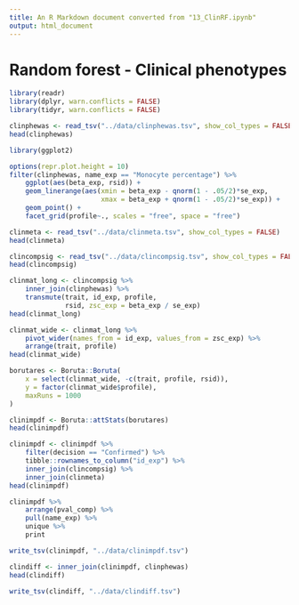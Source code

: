 ```yaml
---
title: An R Markdown document converted from "13_ClinRF.ipynb"
output: html_document
---
```


# Random forest - Clinical phenotypes

```r
library(readr)
library(dplyr, warn.conflicts = FALSE)
library(tidyr, warn.conflicts = FALSE)
```

```r
clinphewas <- read_tsv("../data/clinphewas.tsv", show_col_types = FALSE)
head(clinphewas)
```

```r
library(ggplot2)
```

```r
options(repr.plot.height = 10)
filter(clinphewas, name_exp == "Monocyte percentage") %>%
    ggplot(aes(beta_exp, rsid)) +
    geom_linerange(aes(xmin = beta_exp - qnorm(1 - .05/2)*se_exp,
                       xmax = beta_exp + qnorm(1 - .05/2)*se_exp)) +
    geom_point() +
    facet_grid(profile~., scales = "free", space = "free")
```

```r
clinmeta <- read_tsv("../data/clinmeta.tsv", show_col_types = FALSE)
head(clinmeta)
```

```r
clincompsig <- read_tsv("../data/clincompsig.tsv", show_col_types = FALSE)
head(clincompsig)
```

```r
clinmat_long <- clincompsig %>%
    inner_join(clinphewas) %>%
    transmute(trait, id_exp, profile, 
              rsid, zsc_exp = beta_exp / se_exp)
head(clinmat_long)
```

```r
clinmat_wide <- clinmat_long %>%
    pivot_wider(names_from = id_exp, values_from = zsc_exp) %>%
    arrange(trait, profile)
head(clinmat_wide)
```

```r
borutares <- Boruta::Boruta(
    x = select(clinmat_wide, -c(trait, profile, rsid)), 
    y = factor(clinmat_wide$profile),
    maxRuns = 1000
)
```

```r
clinimpdf <- Boruta::attStats(borutares)
head(clinimpdf)
```

```r
clinimpdf <- clinimpdf %>%
    filter(decision == "Confirmed") %>%
    tibble::rownames_to_column("id_exp") %>%
    inner_join(clincompsig) %>%
    inner_join(clinmeta)
head(clinimpdf)
```

```r
clinimpdf %>%
    arrange(pval_comp) %>%
    pull(name_exp) %>%
    unique %>%
    print
```

```r
write_tsv(clinimpdf, "../data/clinimpdf.tsv")
```

```r
clindiff <- inner_join(clinimpdf, clinphewas)
head(clindiff)
```

```r
write_tsv(clindiff, "../data/clindiff.tsv")
```

